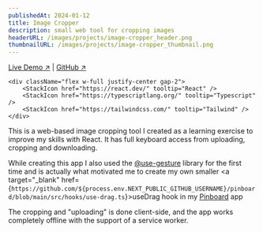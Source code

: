 ```yaml
---
publishedAt: 2024-01-12
title: Image Cropper
description: small web tool for cropping images
headerURL: /images/projects/image-cropper_header.png
thumbnailURL: /images/projects/image-cropper_thumbnail.png
---
```


<div class="space-y-4">
	<div className="flex text-center text-sm [&>p]:m-0 justify-center">
		<a target="_blank" href={`https://image-cropper-orpin.vercel.app/`}>Live Demo &#x2197;</a> |
		<a target="_blank" href={`https://github.com/${process.env.NEXT_PUBLIC_GITHUB_USERNAME}/image-cropper`}>GitHub &#x2197;</a>
	</div>
	
	<div className="flex w-full justify-center gap-2">
		<StackIcon href="https://react.dev/" tooltip="React" />
		<StackIcon href="https://typescriptlang.org/" tooltip="Typescript" />
		<StackIcon href="https://tailwindcss.com/" tooltip="Tailwind" />
	</div>
</div>

This is a web-based image cropping tool I created as a learning exercise to improve my skills with React. It has full keyboard access from uploading, cropping and downloading.

While creating this app I also used the [@use-gesture](https://use-gesture.netlify.app/) library for the first time and is actually what motivated me to create my own smaller <a target="_blank" href={`https://github.com/${process.env.NEXT_PUBLIC_GITHUB_USERNAME}/pinboard/blob/main/src/hooks/use-drag.ts`}>useDrag</a> hook in my [Pinboard](/projects/pinboard-app) app

The cropping and "uploading" is done client-side, and the app works completely offline with the support of a service worker.
